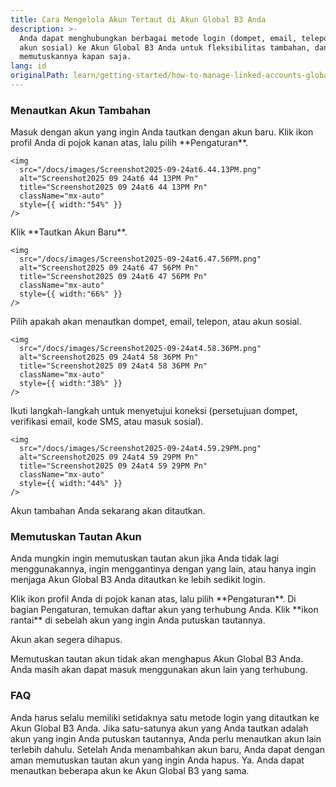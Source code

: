 ```yaml
---
title: Cara Mengelola Akun Tertaut di Akun Global B3 Anda
description: >-
  Anda dapat menghubungkan berbagai metode login (dompet, email, telepon, atau
  akun sosial) ke Akun Global B3 Anda untuk fleksibilitas tambahan, dan
  memutuskannya kapan saja.
lang: id
originalPath: learn/getting-started/how-to-manage-linked-accounts-global-account.mdx
---
```

### Menautkan Akun Tambahan

<Steps>
  <Step title="Masuk">
    Masuk dengan akun yang ingin Anda tautkan dengan akun baru.
  </Step>
  <Step title="Buka Pengaturan">
    Klik ikon profil Anda di pojok kanan atas, lalu pilih **Pengaturan**.

    <img
      src="/docs/images/Screenshot2025-09-24at6.44.13PM.png"
      alt="Screenshot2025 09 24at6 44 13PM Pn"
      title="Screenshot2025 09 24at6 44 13PM Pn"
      className="mx-auto"
      style={{ width:"54%" }}
    />
  </Step>
  <Step title="Tautkan Akun Baru">
    Klik **Tautkan Akun Baru**.

    <img
      src="/docs/images/Screenshot2025-09-24at6.47.56PM.png"
      alt="Screenshot2025 09 24at6 47 56PM Pn"
      title="Screenshot2025 09 24at6 47 56PM Pn"
      className="mx-auto"
      style={{ width:"66%" }}
    />
  </Step>
  <Step title="Pilih Jenis Akun">
    Pilih apakah akan menautkan dompet, email, telepon, atau akun sosial.

    <img
      src="/docs/images/Screenshot2025-09-24at4.58.36PM.png"
      alt="Screenshot2025 09 24at4 58 36PM Pn"
      title="Screenshot2025 09 24at4 58 36PM Pn"
      className="mx-auto"
      style={{ width:"38%" }}
    />
  </Step>
  <Step title="Otorisasi Koneksi">
    Ikuti langkah-langkah untuk menyetujui koneksi (persetujuan dompet, verifikasi email, kode SMS, atau masuk sosial).

    <img
      src="/docs/images/Screenshot2025-09-24at4.59.29PM.png"
      alt="Screenshot2025 09 24at4 59 29PM Pn"
      title="Screenshot2025 09 24at4 59 29PM Pn"
      className="mx-auto"
      style={{ width:"44%" }}
    />
  </Step>
</Steps>

Akun tambahan Anda sekarang akan ditautkan.

### Memutuskan Tautan Akun

Anda mungkin ingin memutuskan tautan akun jika Anda tidak lagi menggunakannya, ingin menggantinya dengan yang lain, atau hanya ingin menjaga Akun Global B3 Anda ditautkan ke lebih sedikit login.

<Steps>
  <Step title="Buka Pengaturan">
    Klik ikon profil Anda di pojok kanan atas, lalu pilih **Pengaturan**.
  </Step>
  <Step title="Temukan Akun yang Terhubung">
    Di bagian Pengaturan, temukan daftar akun yang terhubung Anda.
  </Step>
  <Step title="Putuskan Tautan Akun">
    Klik **ikon rantai** di sebelah akun yang ingin Anda putuskan tautannya.
  </Step>
</Steps>

Akun akan segera dihapus.

<Note>
  Memutuskan tautan akun tidak akan menghapus Akun Global B3 Anda. Anda masih akan dapat masuk menggunakan akun lain yang terhubung.
</Note>


### FAQ

<Accordion title="Mengapa saya tidak bisa memutuskan tautan akun saya?">
  Anda harus selalu memiliki setidaknya satu metode login yang ditautkan ke Akun Global B3 Anda. Jika satu-satunya akun yang Anda tautkan adalah akun yang ingin Anda putuskan tautannya, Anda perlu menautkan akun lain terlebih dahulu. Setelah Anda menambahkan akun baru, Anda dapat dengan aman memutuskan tautan akun yang ingin Anda hapus.
</Accordion>

<Accordion title="Bisakah saya menautkan lebih dari satu akun?">
  Ya. Anda dapat menautkan beberapa akun ke Akun Global B3 yang sama.
</Accordion>
